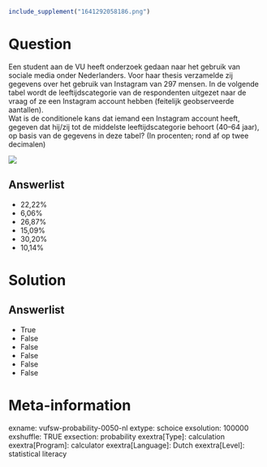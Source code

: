 ```r
include_supplement("1641292058186.png")
```

Question
========
Een student aan de VU heeft onderzoek gedaan naar het gebruik van
sociale media onder Nederlanders. Voor haar thesis verzamelde zij
gegevens over het gebruik van Instagram van 297 mensen. In de volgende
tabel wordt de leeftijdscategorie van de respondenten uitgezet naar de
vraag of ze een Instagram account hebben (feitelijk geobserveerde
aantallen).  
Wat is de conditionele kans dat iemand een Instagram account heeft,
gegeven dat hij/zij tot de middelste leeftijdscategorie behoort (40–64
jaar), op basis van de gegevens in deze tabel? (In procenten; rond af op
twee decimalen)   
  
![](1641292058186.png)

Answerlist
----------
* 22,22%
* 6,06%
* 26,87%
* 15,09%
* 30,20%
* 10,14%

Solution
========










Answerlist
----------
* True
* False
* False
* False
* False
* False

Meta-information
================
exname: vufsw-probability-0050-nl
extype: schoice
exsolution: 100000
exshuffle: TRUE
exsection: probability
exextra[Type]: calculation
exextra[Program]: calculator
exextra[Language]: Dutch
exextra[Level]: statistical literacy

